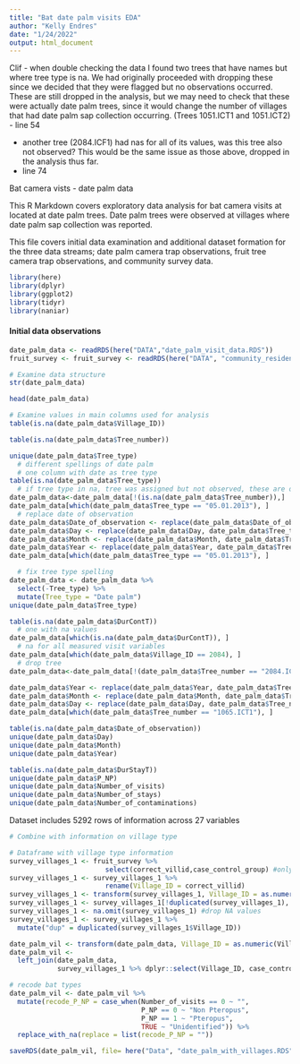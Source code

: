 ```yaml
---
title: "Bat date palm visits EDA"
author: "Kelly Endres"
date: "1/24/2022"
output: html_document
---
```


Clif - when double checking the data I found two trees that have names but where tree type is na. We had originally proceeded with dropping these since we decided that they were flagged but no observations occurred. These are still dropped in the analysis, but we may need to check that these were actually date palm trees, since it would change the number of villages that had date palm sap collection occurring. (Trees 1051.ICT1 and 1051.ICT2)
- line 54

- another tree (2084.ICF1) had nas for all of its values, was this tree also not observed? This would be the same issue as those above, dropped in the analysis thus far.
- line 74 

Bat camera vists - date palm  data

This R Markdown covers exploratory data analysis for bat camera visits at located at date palm trees. Date palm trees were observed at villages where date palm sap collection was reported. 

This file covers initial data examination and additional dataset formation for the three data streams; date palm camera trap observations, fruit tree camera trap observations, and community survey data.

```r
library(here)
library(dplyr)
library(ggplot2)
library(tidyr)
library(naniar)
```

#### Initial data observations

```r
date_palm_data <- readRDS(here("DATA","date_palm_visit_data.RDS"))
fruit_survey <- fruit_survey <- readRDS(here("DATA", "community_resident_fruit_survey.RDS"))
```

```r
# Examine data structure
str(date_palm_data) 

head(date_palm_data)
```

```r
# Examine values in main columns used for analysis 
table(is.na(date_palm_data$Village_ID))

table(is.na(date_palm_data$Tree_number))

unique(date_palm_data$Tree_type)
  # different spellings of date palm
  # one column with date as tree type
table(is.na(date_palm_data$Tree_type))
  # if tree type in na, tree was assigned but not observed, these are dropped 
date_palm_data<-date_palm_data[!(is.na(date_palm_data$Tree_number)),]
date_palm_data[which(date_palm_data$Tree_type == "05.01.2013"), ] 
  # replace date of observation
date_palm_data$Date_of_observation <- replace(date_palm_data$Date_of_observation, date_palm_data$Tree_type == "05.01.2013", "05.01.2013")
date_palm_data$Day <- replace(date_palm_data$Day, date_palm_data$Tree_type == "05.01.2013", 5)
date_palm_data$Month <- replace(date_palm_data$Month, date_palm_data$Tree_type == "05.01.2013", 1)
date_palm_data$Year <- replace(date_palm_data$Year, date_palm_data$Tree_type == "05.01.2013", 2013)
date_palm_data[which(date_palm_data$Tree_type == "05.01.2013"), ] 

  # fix tree type spelling 
date_palm_data <- date_palm_data %>% 
  select(-Tree_type) %>% 
  mutate(Tree_type = "Date palm")
unique(date_palm_data$Tree_type)

table(is.na(date_palm_data$DurContT))
  # one with na values
date_palm_data[which(is.na(date_palm_data$DurContT)), ] 
  # na for all measured visit variables
date_palm_data[which(date_palm_data$Village_ID == 2084), ] 
  # drop tree
date_palm_data<-date_palm_data[!(date_palm_data$Tree_number == "2084.ICF1"),]

date_palm_data$Year <- replace(date_palm_data$Year, date_palm_data$Tree_number == "1065.ICT1" & date_palm_data$Date_of_observation == "2012.12.20", 2012)
date_palm_data$Month <- replace(date_palm_data$Month, date_palm_data$Tree_number == "1065.ICT1" & date_palm_data$Date_of_observation == "2012.12.20", 12)
date_palm_data$Day <- replace(date_palm_data$Day, date_palm_data$Tree_number == "1065.ICT1" & date_palm_data$Date_of_observation == "2012.12.20", 20)
date_palm_data[which(date_palm_data$Tree_number == "1065.ICT1"), ] 

table(is.na(date_palm_data$Date_of_observation))
unique(date_palm_data$Day)
unique(date_palm_data$Month)
unique(date_palm_data$Year)

table(is.na(date_palm_data$DurStayT))
unique(date_palm_data$P_NP)
unique(date_palm_data$Number_of_visits)
unique(date_palm_data$Number_of_stays)
unique(date_palm_data$Number_of_contaminations)
```

Dataset includes 5292 rows of information across 27 variables

```r
# Combine with information on village type

# Dataframe with village type information
survey_villages_1 <- fruit_survey %>% 
                        select(correct_villid,case_control_group) #only keep village type information
survey_villages_1 <- survey_villages_1 %>% 
                        rename(Village_ID = correct_villid)
survey_villages_1 <- transform(survey_villages_1, Village_ID = as.numeric(Village_ID))
survey_villages_1 <- survey_villages_1[!duplicated(survey_villages_1), ] #drop duplicate observations
survey_villages_1 <- na.omit(survey_villages_1) #drop NA values
survey_villages_1 <- survey_villages_1 %>% 
  mutate("dup" = duplicated(survey_villages_1$Village_ID))

date_palm_vil <- transform(date_palm_data, Village_ID = as.numeric(Village_ID))
date_palm_vil <-
  left_join(date_palm_data,
            survey_villages_1 %>% dplyr::select(Village_ID, case_control_group))

# recode bat types
date_palm_vil <- date_palm_vil %>% 
  mutate(recode_P_NP = case_when(Number_of_visits == 0 ~ "",
                                 P_NP == 0 ~ "Non Pteropus", 
                                 P_NP == 1 ~ "Pteropus",
                                 TRUE ~ "Unidentified")) %>% 
  replace_with_na(replace = list(recode_P_NP = ""))

saveRDS(date_palm_vil, file= here("Data", "date_palm_with_villages.RDS"))

```